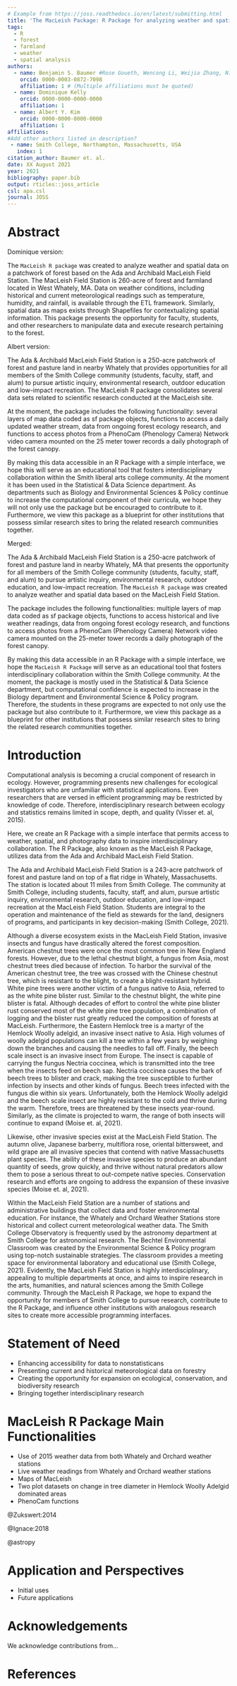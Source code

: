 ```yaml
---
# Example from https://joss.readthedocs.io/en/latest/submitting.html
title: 'The MacLeish Package: R Package for analyzing weather and spatial data'
tags:
  - R
  - forest
  - farmland
  - weather
  - spatial analysis 
authors:
  - name: Benjamin S. Baumer #Rose Goueth, Wencong Li, Weijia Zhang, Nicholas Horton, Albert Y. Kim, Dominique Kelly 
    orcid: 0000-0003-0872-7098
    affiliation: 1 # (Multiple affiliations must be quoted)
  - name: Dominique Kelly
    orcid: 0000-0000-0000-0000
    affiliation: 1
  - name: Albert Y. Kim
    orcid: 0000-0000-0000-0000
    affiliation: 1
affiliations: 
#Add other authors listed in description? 
 - name: Smith College, Northampton, Massachusetts, USA  
   index: 1
citation_author: Baumer et. al.
date: XX August 2021
year: 2021
bibliography: paper.bib
output: rticles::joss_article
csl: apa.csl
journal: JOSS
---
```


# Abstract

Dominique version:

The ``MacLeish R package`` was created to analyze weather and spatial data on a patchwork of forest based on the Ada and Archibald MacLeish Field Station. The MacLeish Field Station is 260-acre of forest and farmland located in West Whately, MA. Data on weather conditions, including historical and current meteorological readings such as temperature, humidity, and rainfall, is available through the ETL framework. Similarly, spatial data as maps exists through Shapefiles for contextualizing spatial information. This package presents the opportunity for faculty, students, and other researchers to manipulate data and execute research pertaining to the forest. 


Albert version:

The Ada & Archibald MacLeish Field Station is a 250-acre patchwork of forest and pasture land in nearby Whately that provides opportunities for all members of the Smith College community (students, faculty, staff, and alum) to pursue artistic inquiry, environmental research, outdoor education and low-impact recreation. The MacLeish R package consolidates several data sets related to scientific research conducted at the MacLeish site.

At the moment, the package includes the following functionality: several layers of map data coded as sf package objects, functions to access a daily updated weather stream, data from ongoing forest ecology research, and functions to access photos from a PhenoCam (Phenology Camera) Network video camera mounted on the 25 meter tower records a daily photograph of the forest canopy.

By making this data accessible in an R Package with a simple interface, we hope this will serve as an educational tool that fosters interdisciplinary collaboration within the Smith liberal arts college community. At the moment it has been used in the Statistical & Data Science department. As departments such as Biology and Environmental Sciences & Policy continue to increase the computational component of their curricula, we hope they will not only use the package but be encouraged to contribute to it. Furthermore, we view this package as a blueprint for other institutions that possess similar research sites to bring the related research communities together.

Merged:

The Ada & Archibald MacLeish Field Station is a 250-acre patchwork of forest and pasture land in nearby Whately, MA that presents the opportunity for all members of the Smith College community (students, faculty, staff, and alum) to pursue artistic inquiry, environmental research, outdoor education, and low-impact recreation. The ``MacLeish R package`` was created to analyze weather and spatial data based on the MacLeish Field Station.

The package includes the following functionalities: multiple layers of map data coded as sf package objects, functions to access historical and live weather readings, data from ongoing forest ecology research, and functions to access photos from a PhenoCam (Phenology Camera) Network video camera mounted on the 25-meter tower records a daily photograph of the forest canopy.

By making this data accessible in an R Package with a simple interface, we hope the ``MacLeish R Package`` will serve as an educational tool that fosters interdisciplinary collaboration within the Smith College community. At the moment, the package is mostly used in the Statistical & Data Science department, but computational confidence is expected to increase in the Biology department and Environmental Science & Policy program. Therefore, the students in these programs are expected to not only use the package but also contribute to it. Furthermore, we view this package as a blueprint for other institutions that possess similar research sites to bring the related research communities together. 

# Introduction 

Computational analysis is becoming a crucial component of research in ecology. However, programming presents new challenges for ecological investigators who are unfamiliar with statistical applications. Even researchers that are versed in efficient programming may be restricted by knowledge of code. Therefore, interdisciplinary research between ecology and statistics remains limited in scope, depth, and quality (Visser et. al, 2015). 

Here, we create an R Package with a simple interface that permits access to weather, spatial, and photography data to inspire interdisciplinary collaboration. The R Package, also known as the MacLeish R Package, utilizes data from the Ada and Archibald MacLeish Field Station. 

The Ada and Archibald MacLeish Field Station is a 243-acre patchwork of forest and pasture land on top of a flat ridge in Whately, Massachusetts. The station is located about 11 miles from Smith College. The community at Smith College, including students, faculty, staff, and alum, pursue artistic inquiry, environmental research, outdoor education, and low-impact recreation at the MacLeish Field Station. Students are integral to the operation and maintenance of the field as stewards for the land, designers of programs, and participants in key decision-making (Smith College, 2021). 

Although a diverse ecosystem exists in the MacLeish Field Station, invasive insects and fungus have drastically altered the forest composition. American chestnut trees were once the most common tree in New England forests. However, due to the lethal chestnut blight, a fungus from Asia, most chestnut trees died because of infection. To harbor the survival of the American chestnut tree, the tree was crossed with the Chinese chestnut tree, which is resistant to the blight, to create a blight-resistant hybrid. White pine trees were another victim of a fungus native to Asia, referred to as the white pine blister rust. Similar to the chestnut blight, the white pine blister is fatal. Although decades of effort to control the white pine blister rust conserved most of the white pine tree population, a combination of logging and the blister rust greatly reduced the composition of forests at MacLeish. Furthermore, the Eastern Hemlock tree is a martyr of the Hemlock Woolly adelgid, an invasive insect native to Asia. High volumes of woolly adelgid populations can kill a tree within a few years by weighing down the branches and causing the needles to fall off. Finally, the beech scale insect is an invasive insect from Europe. The insect is capable of carrying the fungus Nectria coccinea, which is transmitted into the tree when the insects feed on beech sap. Nectria coccinea causes the bark of beech trees to blister and crack, making the tree susceptible to further infection by insects and other kinds of fungus. Beech trees infected with the fungus die within six years. Unfortunately, both the Hemlock Woolly adelgid and the beech scale insect are highly resistant to the cold and thrive during the warm. Therefore, trees are threatened by these insects year-round. Similarly, as the climate is projected to warm, the range of both insects will continue to expand (Moise et. al, 2021). 

Likewise, other invasive species exist at the MacLeish Field Station. The autumn olive, Japanese barberry, multiflora rose, oriental bittersweet, and wild grape are all invasive species that contend with native Massachusetts plant species. The ability of these invasive species to produce an abundant quantity of seeds, grow quickly, and thrive without natural predators allow them to pose a serious threat to out-compete native species. Conservation research and efforts are ongoing to address the expansion of these invasive species (Moise et. al, 2021). 

Within the MacLeish Field Station are a number of stations and administrative buildings that collect data and foster environmental education. For instance, the Whately and Orchard Weather Stations store historical and collect current meteorological weather data. The Smith College Observatory is frequently used by the astronomy department at Smith College for astronomical research. The Bechtel Environmental Classroom was created by the Environmental Science & Policy program using top-notch sustainable strategies. The classroom provides a meeting space for environmental laboratory and educational use (Smith College, 2021). Evidently, the MacLeish Field Station is highly interdisciplinary, appealing to multiple departments at once, and aims to inspire research in the arts, humanities, and natural sciences among the Smith College community. Through the MacLeish R Package, we hope to expand the opportunity for members of Smith College to pursue research, contribute to the R Package, and influence other institutions with analogous research sites to create more accessible programming interfaces.

# Statement of Need 

- Enhancing accessibility for data to nonstatisticans 
- Presenting current and historical meteorological data on forestry 
- Creating the opportunity for expansion on ecological, conservation, and biodiversity research
- Bringing together interdisciplinary research 

# MacLeish R Package Main Functionalities

- Use of 2015 weather data from both Whately and Orchard weather stations 
- Live weather readings from Whately and Orchard weather stations 
- Maps of MacLeish 
- Two plot datasets on change in tree diameter in Hemlock Woolly Adelgid dominated areas 
- PhenoCam functions

@Zukswert:2014

@Ignace:2018

@astropy


# Application and Perspectives 

- Initial uses 
- Future applications 

# Acknowledgements

We acknowledge contributions from...

# References
